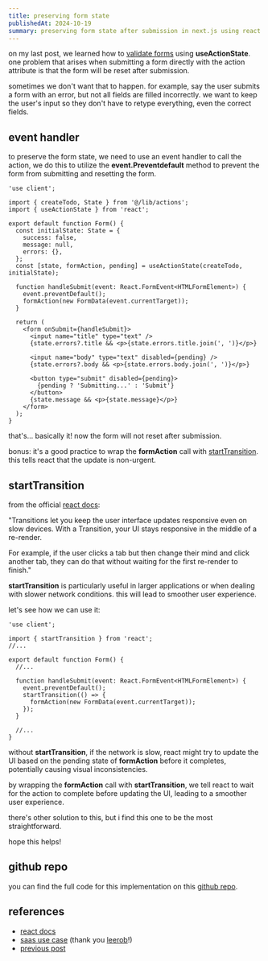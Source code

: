 ```yaml
---
title: preserving form state
publishedAt: 2024-10-19
summary: preserving form state after submission in next.js using react's startTransition.
---
```


on my last post, we learned how to [validate forms](/blog/posts/form-validation) using **useActionState**. one problem that arises when submitting a form directly with the action attribute is that the form will be reset after submission.

sometimes we don't want that to happen. for example, say the user submits a form with an error, but not all fields are filled incorrectly. we want to keep the user's input so they don't have to retype everything, even the correct fields.

## event handler

to preserve the form state, we need to use an event handler to call the action, we do this to utilize the **event.Preventdefault** method to prevent the form from submitting and resetting the form.

```tsx
'use client';

import { createTodo, State } from '@/lib/actions';
import { useActionState } from 'react';

export default function Form() {
  const initialState: State = {
    success: false,
    message: null,
    errors: {},
  };
  const [state, formAction, pending] = useActionState(createTodo, initialState);

  function handleSubmit(event: React.FormEvent<HTMLFormElement>) {
    event.preventDefault();
    formAction(new FormData(event.currentTarget));
  }

  return (
    <form onSubmit={handleSubmit}>
      <input name="title" type="text" />
      {state.errors?.title && <p>{state.errors.title.join(', ')}</p>}

      <input name="body" type="text" disabled={pending} />
      {state.errors?.body && <p>{state.errors.body.join(', ')}</p>}

      <button type="submit" disabled={pending}>
        {pending ? 'Submitting...' : 'Submit'}
      </button>
      {state.message && <p>{state.message}</p>}
    </form>
  );
}
```

that's... basically it! now the form will not reset after submission.

bonus: it's a good practice to wrap the **formAction** call with [startTransition](ttps://react.dev/reference/react/startTransition). this tells react that the update is non-urgent.

## startTransition

from the official [react docs](https://react.dev/reference/react/startTransition#marking-a-state-update-as-a-non-blocking-transition):

"Transitions let you keep the user interface updates responsive even on slow devices. With a Transition, your UI stays responsive in the middle of a re-render.

For example, if the user clicks a tab but then change their mind and click another tab, they can do that without waiting for the first re-render to finish."

**startTransition** is particularly useful in larger applications or when dealing with slower network conditions. this will lead to smoother user experience.

let's see how we can use it:

```tsx
'use client';

import { startTransition } from 'react';
//...

export default function Form() {
  //...

  function handleSubmit(event: React.FormEvent<HTMLFormElement>) {
    event.preventDefault();
    startTransition(() => {
      formAction(new FormData(event.currentTarget));
    });
  }

  //...
}
```

without **startTransition**, if the network is slow, react might try to update the UI based on the pending state of **formAction** before it completes, potentially causing visual inconsistencies.

by wrapping the **formAction** call with **startTransition**, we tell react to wait for the action to complete before updating the UI, leading to a smoother user experience.

there's other solution to this, but i find this one to be the most straightforward.

hope this helps!

## github repo

you can find the full code for this implementation on this [github repo](https://github.com/ausathdzil/nextjs-15-mockapi-todo).

## references

- [react docs](https://react.dev/reference/react/startTransition)
- [saas use case](<https://github.com/leerob/next-saas-starter/blob/main/app/(dashboard)/dashboard/general/page.tsx>) (thank you [leerob](https://leerob.com)!)
- [previous post](/blog/form-validation)
